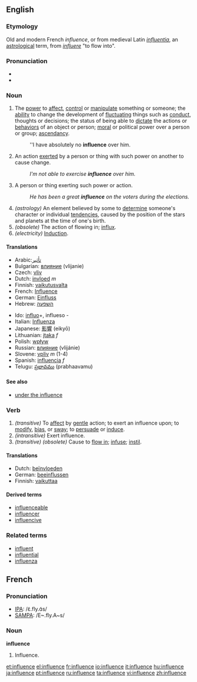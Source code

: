 ==English==

{{rank|lips|donations|George|666|influence|March|whatever|reach}}

===Etymology===
Old and modern French ''influence'', or from medieval Latin ''[[influentia]]'', an [[astrological]] term, from ''[[influere]]'' "to flow into".

===Pronunciation===
* {{IPA|/ˈɪnfluəns/}}
*{{audio|en-us-influence.ogg|Audio (US)}}

===Noun===
{{en-noun|s|-}}
# The [[power]] to [[affect]], [[control]] or [[manipulate]] something or someone; the [[ability]] to change the development of [[fluctuate|fluctuating]] things such as [[conduct]], thoughts or decisions; the status of being able to [[dictate]] the actions or [[behavior]]s of an object or person; [[moral]] or political power over a person or group; [[ascendancy]].
#:''I have absolutely no '''influence''' over him.
# An action [[exert]]ed by a person or thing with such power on another to cause change.
#:''I'm not able to exercise '''influence''' over him.''
# A person or thing exerting such power or action.
#:''He has been a great '''influence''' on the voters during the elections.''
# ''(astrology)'' An element believed by some to [[determine]] someone's character or individual [[tendency|tendencies]], caused by the position of the stars and planets at the time of one's birth.
# ''(obsolete)'' The action of flowing in; [[influx]].
# ''(electricity)'' [[Induction]].

====Translations====
{{top}}
*Arabic:[[تأثير]]
*Bulgarian: [[влияние]] (vlijanie) {{n}}
*Czech: [[vliv]]
*Dutch: [[invloed]] ''m''
*Finnish: [[vaikutusvalta]]
*French: [[Influence]]
*German: [[Einfluss]]
*Hebrew: [[השפעה]] {{f}}
{{mid}}
*Ido: [[influo]]+, influeso -
*Italian: [[Influenza]]
*Japanese: [[影響]] (eikyō)
*Lithuanian: [[įtaka]] ''f''
*Polish: [[wpływ]] {{m}}
*Russian: [[влияние]] (vlijánie) {{n}}
*Slovene: [[vpliv]] ''m'' (1-4)
*Spanish: [[influencia]] ''f''
*Telugu: [[ప్రభావము]] (prabhaavamu)
{{bottom}}

====See also====
*[[under the influence]]

===Verb===
{{conj|influence|influences|influenced|influenced|influencing}}
# ''(transitive)'' To [[affect]] by [[gentle]] action; to exert an influence upon; to [[modify]], [[bias]], or [[sway]]; to [[persuade]] or [[induce]].
# ''(intransitive)'' Exert influence.
# ''(transitive) (obsolete)'' Cause to [[flow in]]; [[infuse]]; [[instil]].

====Translations====
*Dutch: [[beïnvloeden]]
*German: [[beeinflussen]]
*Finnish: [[vaikuttaa]]

====Derived terms====
*[[influenceable]]
*[[influencer]]
*[[influencive]]

===Related terms===
*[[influent]]
*[[influential]]
*[[influenza]]

==French==

===Pronunciation===
*[[w:IPA|IPA]]: /ɛ̃.fly.ɑ̃s/
*[[w:SAMPA|SAMPA]]: /E~.fly.A~s/

===Noun===
'''influence'''
# Influence.

[[et:influence]]
[[el:influence]]
[[fr:influence]]
[[io:influence]]
[[it:influence]]
[[hu:influence]]
[[ja:influence]]
[[pt:influence]]
[[ru:influence]]
[[ta:influence]]
[[vi:influence]]
[[zh:influence]]